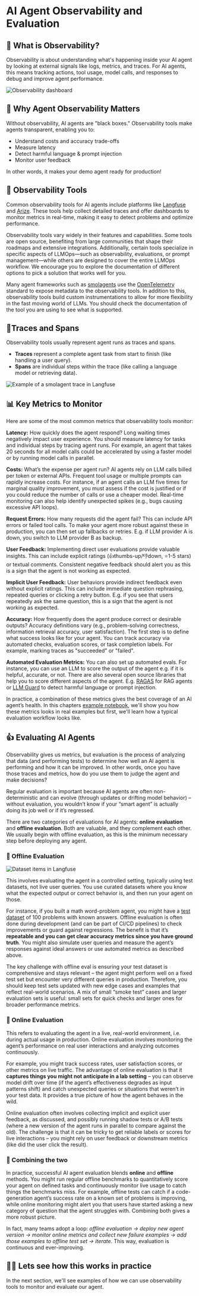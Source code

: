 # AI Agent Observability and Evaluation

## 🔎 What is Observability?

Observability is about understanding what's happening inside your AI agent by looking at external signals like logs, metrics, and traces. For AI agents, this means tracking actions, tool usage, model calls, and responses to debug and improve agent performance.

![Observability dashboard](https://huggingface.co/datasets/agents-course/course-images/resolve/main/en/bonus-unit2/langfuse-dashboard.png)

## 🔭 Why Agent Observability Matters

Without observability, AI agents are "black boxes." Observability tools make agents transparent, enabling you to:

- Understand costs and accuracy trade-offs
- Measure latency
- Detect harmful language & prompt injection
- Monitor user feedback

In other words, it makes your demo agent ready for production!

## 🔨 Observability Tools

Common observability tools for AI agents include platforms like [Langfuse](https://langfuse.com) and [Arize](https://www.arize.com). These tools help collect detailed traces and offer dashboards to monitor metrics in real-time, making it easy to detect problems and optimize performance.

Observability tools vary widely in their features and capabilities. Some tools are open source, benefiting from large communities that shape their roadmaps and extensive integrations. Additionally, certain tools specialize in specific aspects of LLMOps—such as observability, evaluations, or prompt management—while others are designed to cover the entire LLMOps workflow. We encourage you to explore the documentation of different options to pick a solution that works well for you.

Many agent frameworks such as [smolagents](https://huggingface.co/docs/smolagents/v1.12.0/en/index) use the [OpenTelemetry](https://opentelemetry.io/docs/) standard to expose metadata to the observability tools. In addition to this, observability tools build custom instrumentations to allow for more flexibility in the fast moving world of LLMs. You should check the documentation of the tool you are using to see what is supported.

## 🔬Traces and Spans

Observability tools usually represent agent runs as traces and spans.

- **Traces** represent a complete agent task from start to finish (like handling a user query).
- **Spans** are individual steps within the trace (like calling a language model or retrieving data).

![Example of a smolagent trace in Langfuse](https://huggingface.co/datasets/agents-course/course-images/resolve/main/en/bonus-unit2/trace-tree.png)

## 📊 Key Metrics to Monitor

Here are some of the most common metrics that observability tools monitor:

**Latency:** How quickly does the agent respond? Long waiting times negatively impact user experience. You should measure latency for tasks and individual steps by tracing agent runs. For example, an agent that takes 20 seconds for all model calls could be accelerated by using a faster model or by running model calls in parallel.

**Costs:** What’s the expense per agent run? AI agents rely on LLM calls billed per token or external APIs. Frequent tool usage or multiple prompts can rapidly increase costs. For instance, if an agent calls an LLM five times for marginal quality improvement, you must assess if the cost is justified or if you could reduce the number of calls or use a cheaper model. Real-time monitoring can also help identify unexpected spikes (e.g., bugs causing excessive API loops).

**Request Errors:** How many requests did the agent fail? This can include API errors or failed tool calls. To make your agent more robust against these in production, you can then set up fallbacks or retries. E.g. if LLM provider A is down, you switch to LLM provider B as backup.

**User Feedback:** Implementing direct user evaluations provide valuable insights. This can include explicit ratings (👍thumbs-up/👎down, ⭐1-5 stars) or textual comments. Consistent negative feedback should alert you as this is a sign that the agent is not working as expected. 

**Implicit User Feedback:** User behaviors provide indirect feedback even without explicit ratings. This can include immediate question rephrasing, repeated queries or clicking a retry button. E.g. if you see that users repeatedly ask the same question, this is a sign that the agent is not working as expected.

**Accuracy:** How frequently does the agent produce correct or desirable outputs? Accuracy definitions vary (e.g., problem-solving correctness, information retrieval accuracy, user satisfaction). The first step is to define what success looks like for your agent. You can track accuracy via automated checks, evaluation scores, or task completion labels. For example, marking traces as "succeeded" or "failed". 

**Automated Evaluation Metrics:** You can also set up automated evals. For instance, you can use an LLM to score the output of the agent e.g. if it is helpful, accurate, or not. There are also several open source libraries that help you to score different aspects of the agent. E.g. [RAGAS](https://docs.ragas.io/) for RAG agents or [LLM Guard](https://llm-guard.com/) to detect harmful language or prompt injection. 

In practice, a combination of these metrics gives the best coverage of an AI agent’s health. In this chapters [example notebook](https://huggingface.co/learn/agents-course/en/bonus-unit2/monitoring-and-evaluating-agents-notebook), we'll show you how these metrics looks in real examples but first, we'll learn how a typical evaluation workflow looks like.

## 👍 Evaluating AI Agents

Observability gives us metrics, but evaluation is the process of analyzing that data (and performing tests) to determine how well an AI agent is performing and how it can be improved. In other words, once you have those traces and metrics, how do you use them to judge the agent and make decisions? 

Regular evaluation is important because AI agents are often non-deterministic and can evolve (through updates or drifting model behavior) – without evaluation, you wouldn’t know if your “smart agent” is actually doing its job well or if it’s regressed.

There are two categories of evaluations for AI agents: **online evaluation** and **offline evaluation**. Both are valuable, and they complement each other. We usually begin with offline evaluation, as this is the minimum necessary step before deploying any agent.

### 🥷 Offline Evaluation

![Dataset items in Langfuse](https://huggingface.co/datasets/agents-course/course-images/resolve/main/en/bonus-unit2/example-dataset.png)

This involves evaluating the agent in a controlled setting, typically using test datasets, not live user queries. You use curated datasets where you know what the expected output or correct behavior is, and then run your agent on those. 

For instance, if you built a math word-problem agent, you might have a [test dataset](https://huggingface.co/datasets/gsm8k) of 100 problems with known answers. Offline evaluation is often done during development (and can be part of CI/CD pipelines) to check improvements or guard against regressions. The benefit is that it’s **repeatable and you can get clear accuracy metrics since you have ground truth**. You might also simulate user queries and measure the agent’s responses against ideal answers or use automated metrics as described above. 

The key challenge with offline eval is ensuring your test dataset is comprehensive and stays relevant – the agent might perform well on a fixed test set but encounter very different queries in production. Therefore, you should keep test sets updated with new edge cases and examples that reflect real-world scenarios​. A mix of small “smoke test” cases and larger evaluation sets is useful: small sets for quick checks and larger ones for broader performance metrics​.

### 🔄 Online Evaluation 

This refers to evaluating the agent in a live, real-world environment, i.e. during actual usage in production. Online evaluation involves monitoring the agent’s performance on real user interactions and analyzing outcomes continuously. 

For example, you might track success rates, user satisfaction scores, or other metrics on live traffic. The advantage of online evaluation is that it **captures things you might not anticipate in a lab setting** – you can observe model drift over time (if the agent’s effectiveness degrades as input patterns shift) and catch unexpected queries or situations that weren’t in your test data​. It provides a true picture of how the agent behaves in the wild. 

Online evaluation often involves collecting implicit and explicit user feedback, as discussed, and possibly running shadow tests or A/B tests (where a new version of the agent runs in parallel to compare against the old). The challenge is that it can be tricky to get reliable labels or scores for live interactions – you might rely on user feedback or downstream metrics (like did the user click the result). 

### 🤝 Combining the two

In practice, successful AI agent evaluation blends **online** and **offline** methods​. You might run regular offline benchmarks to quantitatively score your agent on defined tasks and continuously monitor live usage to catch things the benchmarks miss. For example, offline tests can catch if a code-generation agent’s success rate on a known set of problems is improving, while online monitoring might alert you that users have started asking a new category of question that the agent struggles with. Combining both gives a more robust picture. 

In fact, many teams adopt a loop: _offline evaluation → deploy new agent version → monitor online metrics and collect new failure examples → add those examples to offline test set → iterate_. This way, evaluation is continuous and ever-improving.

## 🧑‍💻 Lets see how this works in practice

In the next section, we'll see examples of how we can use observability tools to monitor and evaluate our agent.


